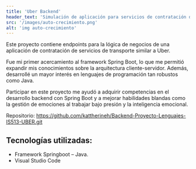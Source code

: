 ```yaml
---
title: 'Uber Backend'
header_text: 'Simulación de aplicación para servicios de contratación de transporte (Uber)'
src: '/images/auto-crecimiento.png'
alt: 'img auto-crecimiento'
---
```


Este proyecto contiene endpoints para la lógica de negocios de una aplicación de contratación de 
servicios de transporte similar a Uber. 

Fue mi primer acercamiento al framework Spring Boot, lo que me permitió expandir mis conocimientos 
sobre la arquitectura cliente-servidor. Además, desarrollé un mayor interés en lenguajes de programación 
tan robustos como Java. 

Participar en este proyecto me ayudó a adquirir competencias en el desarrollo backend 
con Spring Boot y a mejorar habilidades blandas como la gestión de emociones al trabajar bajo presión 
y la inteligencia emocional. 

Repositorio: https://github.com/kattherineh/Backend-Proyecto-Lenguajes-IS513-UBER.git 

## Tecnologías utilizadas:  

- Framework Springboot – Java. 
- Visual Studio Code 